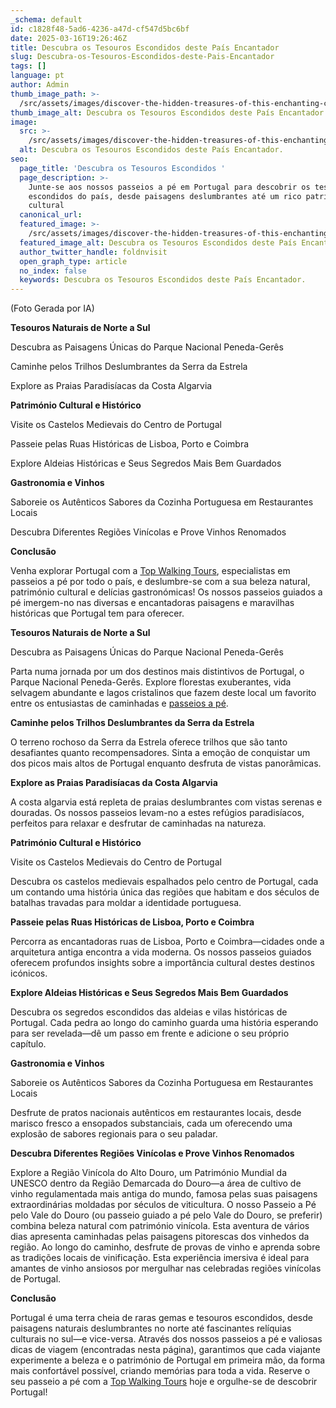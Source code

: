 ```yaml
---
_schema: default
id: c1828f48-5ad6-4236-a47d-cf547d5bc6bf
date: 2025-03-16T19:26:46Z
title: Descubra os Tesouros Escondidos deste País Encantador
slug: Descubra-os-Tesouros-Escondidos-deste-Pais-Encantador
tags: []
language: pt
author: Admin
thumb_image_path: >-
  /src/assets/images/discover-the-hidden-treasures-of-this-enchanting-country.png
thumb_image_alt: Descubra os Tesouros Escondidos deste País Encantador.
image:
  src: >-
    /src/assets/images/discover-the-hidden-treasures-of-this-enchanting-country.png
  alt: Descubra os Tesouros Escondidos deste País Encantador.
seo:
  page_title: 'Descubra os Tesouros Escondidos '
  page_description: >-
    Junte-se aos nossos passeios a pé em Portugal para descobrir os tesouros
    escondidos do país, desde paisagens deslumbrantes até um rico património
    cultural
  canonical_url:
  featured_image: >-
    /src/assets/images/discover-the-hidden-treasures-of-this-enchanting-country.png
  featured_image_alt: Descubra os Tesouros Escondidos deste País Encantador.
  author_twitter_handle: foldnvisit
  open_graph_type: article
  no_index: false
  keywords: Descubra os Tesouros Escondidos deste País Encantador.
---
```

(Foto Gerada por IA)

**Tesouros Naturais de Norte a Sul**

Descubra as Paisagens Únicas do Parque Nacional Peneda-Gerês

Caminhe pelos Trilhos Deslumbrantes da Serra da Estrela

Explore as Praias Paradisíacas da Costa Algarvia

**Património Cultural e Histórico**

Visite os Castelos Medievais do Centro de Portugal

Passeie pelas Ruas Históricas de Lisboa, Porto e Coimbra

Explore Aldeias Históricas e Seus Segredos Mais Bem Guardados

**Gastronomia e Vinhos**

Saboreie os Autênticos Sabores da Cozinha Portuguesa em Restaurantes Locais

Descubra Diferentes Regiões Vinícolas e Prove Vinhos Renomados

**Conclusão**

Venha explorar Portugal com a [Top Walking Tours](https://topwalkingtoursportugal.com/pt/), especialistas em passeios a pé por todo o país, e deslumbre-se com a sua beleza natural, património cultural e delícias gastronómicas! Os nossos passeios guiados a pé imergem-no nas diversas e encantadoras paisagens e maravilhas históricas que Portugal tem para oferecer.

**Tesouros Naturais de Norte a Sul**

Descubra as Paisagens Únicas do Parque Nacional Peneda-Gerês

Parta numa jornada por um dos destinos mais distintivos de Portugal, o Parque Nacional Peneda-Gerês. Explore florestas exuberantes, vida selvagem abundante e lagos cristalinos que fazem deste local um favorito entre os entusiastas de caminhadas e [passeios a pé](https://topwalkingtoursportugal.com/pt/passeios-pedestres-portugal/).

**Caminhe pelos Trilhos Deslumbrantes da Serra da Estrela**

O terreno rochoso da Serra da Estrela oferece trilhos que são tanto desafiantes quanto recompensadores. Sinta a emoção de conquistar um dos picos mais altos de Portugal enquanto desfruta de vistas panorâmicas.

**Explore as Praias Paradisíacas da Costa Algarvia**

A costa algarvia está repleta de praias deslumbrantes com vistas serenas e douradas. Os nossos passeios levam-no a estes refúgios paradisíacos, perfeitos para relaxar e desfrutar de caminhadas na natureza.

**Património Cultural e Histórico**

Visite os Castelos Medievais do Centro de Portugal

Descubra os castelos medievais espalhados pelo centro de Portugal, cada um contando uma história única das regiões que habitam e dos séculos de batalhas travadas para moldar a identidade portuguesa.

**Passeie pelas Ruas Históricas de Lisboa, Porto e Coimbra**

Percorra as encantadoras ruas de Lisboa, Porto e Coimbra—cidades onde a arquitetura antiga encontra a vida moderna. Os nossos passeios guiados oferecem profundos insights sobre a importância cultural destes destinos icónicos.

**Explore Aldeias Históricas e Seus Segredos Mais Bem Guardados**

Descubra os segredos escondidos das aldeias e vilas históricas de Portugal. Cada pedra ao longo do caminho guarda uma história esperando para ser revelada—dê um passo em frente e adicione o seu próprio capítulo.

**Gastronomia e Vinhos**

Saboreie os Autênticos Sabores da Cozinha Portuguesa em Restaurantes Locais

Desfrute de pratos nacionais autênticos em restaurantes locais, desde marisco fresco a ensopados substanciais, cada um oferecendo uma explosão de sabores regionais para o seu paladar.

**Descubra Diferentes Regiões Vinícolas e Prove Vinhos Renomados**

Explore a Região Vinícola do Alto Douro, um Património Mundial da UNESCO dentro da Região Demarcada do Douro—a área de cultivo de vinho regulamentada mais antiga do mundo, famosa pelas suas paisagens extraordinárias moldadas por séculos de viticultura. O nosso Passeio a Pé pelo Vale do Douro (ou passeio guiado a pé pelo Vale do Douro, se preferir) combina beleza natural com património vinícola. Esta aventura de vários dias apresenta caminhadas pelas paisagens pitorescas dos vinhedos da região. Ao longo do caminho, desfrute de provas de vinho e aprenda sobre as tradições locais de vinificação. Esta experiência imersiva é ideal para amantes de vinho ansiosos por mergulhar nas celebradas regiões vinícolas de Portugal.

**Conclusão**

Portugal é uma terra cheia de raras gemas e tesouros escondidos, desde paisagens naturais deslumbrantes no norte até fascinantes relíquias culturais no sul—e vice-versa. Através dos nossos passeios a pé e valiosas dicas de viagem (encontradas nesta página), garantimos que cada viajante experimente a beleza e o património de Portugal em primeira mão, da forma mais confortável possível, criando memórias para toda a vida. Reserve o seu passeio a pé com a [Top Walking Tours](https://topwalkingtoursportugal.com/pt/) hoje e orgulhe-se de descobrir Portugal!